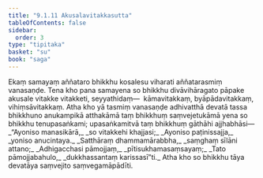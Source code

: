 ```yaml
---
title: "9.1.11 Akusalavitakkasutta"
tableOfContents: false
sidebar:
  order: 3
type: "tipitaka"
basket: "su"
book: "saga"
---
```



<DynamicBreadcrumb />

<Division number="231" book="saga" bookNo="12" page="204">

<Paragraph number="1424" book="saga">
Ekaṃ samayaṃ aññataro bhikkhu kosalesu viharati aññatarasmiṃ vanasaṇḍe. Tena kho pana samayena so bhikkhu divāvihāragato pāpake akusale vitakke vitakketi, seyyathidaṃ—  kāmavitakkaṃ, byāpādavitakkaṃ, vihiṃsāvitakkaṃ. Atha kho yā tasmiṃ vanasaṇḍe adhivatthā devatā tassa bhikkhuno anukampikā atthakāmā taṃ bhikkhuṃ saṃvejetukāmā yena so bhikkhu tenupasaṅkami; upasaṅkamitvā taṃ bhikkhuṃ gāthāhi ajjhabhāsi—
</Paragraph>

<Paragraph number="1425" type="verses" book="saga">
_“Ayoniso manasikārā,_  
_so vitakkehi khajjasi;_  
_Ayoniso paṭinissajja,_  
_yoniso anucintaya._  

</Paragraph>

<Paragraph number="1426" type="verses" book="saga">
_Satthāraṃ dhammamārabbha,_  
_saṃghaṃ sīlāni attano;_  
_Adhigacchasi pāmojjaṃ,_  
_pītisukhamasaṃsayaṃ;_  
_Tato pāmojjabahulo,_  
_dukkhassantaṃ karissasī”ti._  

</Paragraph>

<Paragraph number="1427" book="saga">
Atha kho so bhikkhu tāya devatāya saṃvejito saṃvegamāpādīti.
</Paragraph>
</Division>